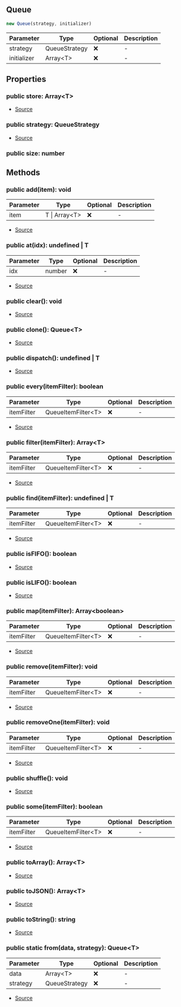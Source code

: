## Queue

```typescript
new Queue(strategy, initializer)
```
| Parameter | Type | Optional | Description |
| ----------- | ----------- | ----------- | ----------- |
| strategy | QueueStrategy | ❌ | - |
| initializer | Array\<T> | ❌ | - |

## Properties
### public  store: Array\<T>
- [Source](https://github.com/Androz2091/discord-player/blob/99052a9/packages/utils/src/Queue.ts#L6)
### public  strategy: QueueStrategy
- [Source](https://github.com/Androz2091/discord-player/blob/99052a9/packages/utils/src/Queue.ts#L7)
### public  size: number

## Methods
### public  add(item): void
| Parameter | Type | Optional | Description |
| ----------- | ----------- | ----------- | ----------- |
| item | T \| Array\<T> | ❌ | - |


- [Source](https://github.com/Androz2091/discord-player/blob/99052a9/packages/utils/src/Queue.ts#L30)
### public  at(idx): undefined \| T
| Parameter | Type | Optional | Description |
| ----------- | ----------- | ----------- | ----------- |
| idx | number | ❌ | - |


- [Source](https://github.com/Androz2091/discord-player/blob/99052a9/packages/utils/src/Queue.ts#L88)
### public  clear(): void
- [Source](https://github.com/Androz2091/discord-player/blob/99052a9/packages/utils/src/Queue.ts#L46)
### public  clone(): Queue\<T>
- [Source](https://github.com/Androz2091/discord-player/blob/99052a9/packages/utils/src/Queue.ts#L98)
### public  dispatch(): undefined \| T
- [Source](https://github.com/Androz2091/discord-player/blob/99052a9/packages/utils/src/Queue.ts#L93)
### public  every(itemFilter): boolean
| Parameter | Type | Optional | Description |
| ----------- | ----------- | ----------- | ----------- |
| itemFilter | QueueItemFilter\<T> | ❌ | - |


- [Source](https://github.com/Androz2091/discord-player/blob/99052a9/packages/utils/src/Queue.ts#L79)
### public  filter(itemFilter): Array\<T>
| Parameter | Type | Optional | Description |
| ----------- | ----------- | ----------- | ----------- |
| itemFilter | QueueItemFilter\<T> | ❌ | - |


- [Source](https://github.com/Androz2091/discord-player/blob/99052a9/packages/utils/src/Queue.ts#L71)
### public  find(itemFilter): undefined \| T
| Parameter | Type | Optional | Description |
| ----------- | ----------- | ----------- | ----------- |
| itemFilter | QueueItemFilter\<T> | ❌ | - |


- [Source](https://github.com/Androz2091/discord-player/blob/99052a9/packages/utils/src/Queue.ts#L67)
### public  isFIFO(): boolean
- [Source](https://github.com/Androz2091/discord-player/blob/99052a9/packages/utils/src/Queue.ts#L22)
### public  isLIFO(): boolean
- [Source](https://github.com/Androz2091/discord-player/blob/99052a9/packages/utils/src/Queue.ts#L26)
### public  map(itemFilter): Array\<boolean>
| Parameter | Type | Optional | Description |
| ----------- | ----------- | ----------- | ----------- |
| itemFilter | QueueItemFilter\<T> | ❌ | - |


- [Source](https://github.com/Androz2091/discord-player/blob/99052a9/packages/utils/src/Queue.ts#L83)
### public  remove(itemFilter): void
| Parameter | Type | Optional | Description |
| ----------- | ----------- | ----------- | ----------- |
| itemFilter | QueueItemFilter\<T> | ❌ | - |


- [Source](https://github.com/Androz2091/discord-player/blob/99052a9/packages/utils/src/Queue.ts#L57)
### public  removeOne(itemFilter): void
| Parameter | Type | Optional | Description |
| ----------- | ----------- | ----------- | ----------- |
| itemFilter | QueueItemFilter\<T> | ❌ | - |


- [Source](https://github.com/Androz2091/discord-player/blob/99052a9/packages/utils/src/Queue.ts#L62)
### public  shuffle(): void
- [Source](https://github.com/Androz2091/discord-player/blob/99052a9/packages/utils/src/Queue.ts#L50)
### public  some(itemFilter): boolean
| Parameter | Type | Optional | Description |
| ----------- | ----------- | ----------- | ----------- |
| itemFilter | QueueItemFilter\<T> | ❌ | - |


- [Source](https://github.com/Androz2091/discord-player/blob/99052a9/packages/utils/src/Queue.ts#L75)
### public  toArray(): Array\<T>
- [Source](https://github.com/Androz2091/discord-player/blob/99052a9/packages/utils/src/Queue.ts#L110)
### public  toJSON(): Array\<T>
- [Source](https://github.com/Androz2091/discord-player/blob/99052a9/packages/utils/src/Queue.ts#L114)
### public  toString(): string
- [Source](https://github.com/Androz2091/discord-player/blob/99052a9/packages/utils/src/Queue.ts#L106)
### public static from(data, strategy): Queue\<T>
| Parameter | Type | Optional | Description |
| ----------- | ----------- | ----------- | ----------- |
| data | Array\<T> | ❌ | - |
| strategy | QueueStrategy | ❌ | - |


- [Source](https://github.com/Androz2091/discord-player/blob/99052a9/packages/utils/src/Queue.ts#L18)